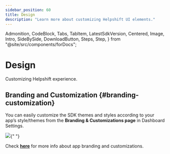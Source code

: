 ```yaml
---
sidebar_position: 60
title: Design
description: "Learn more about customizing Helpshift UI elements."
---
```


  Admonition,
  CodeBlock,
  Tabs,
  TabItem,
  LatestSdkVersion,
  Centered,
  Image,
  Intro,
  SideBySide,
  DownloadButton,
  Steps,
  Step,
} from "@site/src/components/forDocs";

# Design

<Intro>

Customizing Helpshift experience.

</Intro>

## Branding and Customization {#branding-customization}

You can easily customize the SDK themes and styles according to your app’s style/themes from the **Branding & Customizations page** in Dashboard Settings.

<Image src="/static/books/helpshiftx/branding_customization.png" width="full" />{" "}

Check [**here**](https://support.helpshift.com/kb/article/configure-look-and-feel-settings/) for more info about app branding and customizations.
